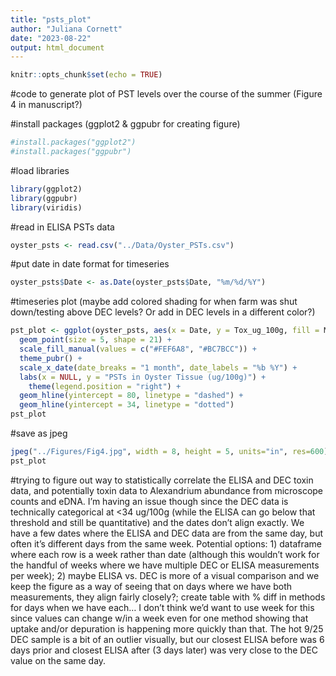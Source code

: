 ```yaml
---
title: "psts_plot"
author: "Juliana Cornett"
date: "2023-08-22"
output: html_document
---
```


```r
knitr::opts_chunk$set(echo = TRUE)
```

#code to generate plot of PST levels over the course of the summer (Figure 4 in manuscript?)

#install packages (ggplot2 & ggpubr for creating figure)

```r
#install.packages("ggplot2")
#install.packages("ggpubr")
```

#load libraries

```r
library(ggplot2)
library(ggpubr)
library(viridis)
```

#read in ELISA PSTs data

```r
oyster_psts <- read.csv("../Data/Oyster_PSTs.csv")
```

#put date in date format for timeseries

```r
oyster_psts$Date <- as.Date(oyster_psts$Date, "%m/%d/%Y")
```

#timeseries plot (maybe add colored shading for when farm was shut down/testing above DEC levels? Or add in DEC levels in a different color?)

```r
pst_plot <- ggplot(oyster_psts, aes(x = Date, y = Tox_ug_100g, fill = Method)) +
  geom_point(size = 5, shape = 21) +
  scale_fill_manual(values = c("#FEF6A8", "#BC7BCC")) +
  theme_pubr() +
  scale_x_date(date_breaks = "1 month", date_labels = "%b %Y") +
  labs(x = NULL, y = "PSTs in Oyster Tissue (ug/100g)") +
    theme(legend.position = "right") +
  geom_hline(yintercept = 80, linetype = "dashed") +
  geom_hline(yintercept = 34, linetype = "dotted")
pst_plot
```

#save as jpeg

```r
jpeg("../Figures/Fig4.jpg", width = 8, height = 5, units="in", res=600)
pst_plot
```

#trying to figure out way to statistically correlate the ELISA and DEC toxin data, and potentially toxin data to Alexandrium abundance from microscope counts and eDNA. I'm having an issue though since the DEC data is technically categorical at <34 ug/100g (while the ELISA can go below that threshold and still be quantitative) and the dates don't align exactly. We have a few dates where the ELISA and DEC data are from the same day, but often it's different days from the same week. Potential options: 1) dataframe where each row is a week rather than date (although this wouldn't work for the handful of weeks where we have multiple DEC or ELISA measurements per week); 2) maybe ELISA vs. DEC is more of a visual comparison and we keep the figure as a way of seeing that on days where we have both measurements, they align fairly closely?; create table with % diff in methods for days when we have each... I don't think we'd want to use week for this since values can change w/in a week even for one method showing that uptake and/or depuration is happening more quickly than that. The hot 9/25 DEC sample is a bit of an outlier visually, but our closest ELISA before was 6 days prior and closest ELISA after (3 days later) was very close to the DEC value on the same day. 

